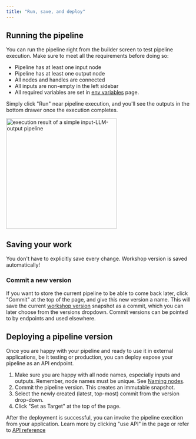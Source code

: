 ```yaml
---
title: "Run, save, and deploy"
---
```


## Running the pipeline

You can run the pipeline right from the builder screen to test pipeline execution. Make sure to meet all the requirements before doing so:

- Pipeline has at least one input node
- Pipeline has at least one output node
- All nodes and handles are connected
- All inputs are non-empty in the left sidebar
- All required variables are set in [env variables](/pipeline/env-variables) page.

Simply click "Run" near pipeline execution, and you'll see the outputs in the bottom drawer once the execution completes.

<Frame caption="execution result of a simple input-LLM-output pipeline">
  <img height="300" src="/images/pipeline-builder/run-result-simple.png" alt="execution result of a simple input-LLM-output pipeline"/>
</Frame>

## Saving your work

You don't have to explicitly save every change. Workshop version is saved automatically!

### Commit a new version

If you want to store the current pipeline to be able to come back later, click "Commit" at the top of the page, and give this new version a name.
This will save the current [workshop version](/pipeline/introduction#glossary) snapshot as a commit,
which you can later choose from the versions dropdown. Commit versions can be pointed to by endpoints and used elsewhere.

## Deploying a pipeline version

Once you are happy with your pipeline and ready to use it in external applications, be it testing or production,
you can deploy expose your pipeline as an API endpoint.

1. Make sure you are happy with all node names, especially inputs and outputs. Remember, node names must be unique. See [Naming nodes](/pipeline/working-with-nodes/#naming-nodes).
1. Commit the pipeline version. This creates an immutable snapshot.
1. Select the newly created (latest, top-most) commit from the version drop-down.
1. Click "Set as Target" at the top of the page.

After the deployment is successful, you can invoke the pipeline execition from your application. Learn more by clicking "use API" in the page
or refer to [API reference](/api-reference/pipeline/pipeline_run)

